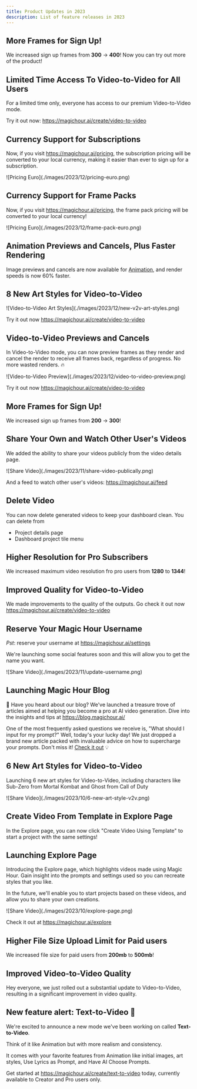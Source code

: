 ```yaml
---
title: Product Updates in 2023
description: List of feature releases in 2023
---
```



<Update label="2023-12-20">

## More Frames for Sign Up!

We increased sign up frames from **300** -> **400**! Now you can try out more of the product!

## Limited Time Access To Video-to-Video for All Users

For a limited time only, everyone has access to our premium Video-to-Video mode.

Try it out now: https://magichour.ai/create/video-to-video

</Update>

<Update label="2023-12-19">

## Currency Support for Subscriptions

Now, if you visit https://magichour.ai/pricing, the subscription pricing will be converted to your local currency, making it easier than ever to sign up for a subscription.

<Frame>![Pricing Euro](./images/2023/12/pricing-euro.png)</Frame>

</Update>

<Update label="2023-12-15">

## Currency Support for Frame Packs

Now, if you visit https://magichour.ai/pricing, the frame pack pricing will be converted to your local currency!

<Frame>![Pricing Euro](./images/2023/12/frame-pack-euro.png)</Frame>

</Update>

<Update label="2023-12-14">

## Animation Previews and Cancels, Plus Faster Rendering

Image previews and cancels are now available for [Animation](https://magichour.ai/create/animation), and render speeds is now 60% faster.

</Update>

<Update label="2023-12-09">

## 8 New Art Styles for Video-to-Video

<Frame>![Video-to-Video Art Styles](./images/2023/12/new-v2v-art-styles.png)</Frame>

Try it out now https://magichour.ai/create/video-to-video

</Update>

<Update label="2023-12-08">

## Video-to-Video Previews and Cancels

In Video-to-Video mode, you can now preview frames as they render and cancel the render to receive all frames back, regardless of progress. No more wasted renders. 🔥

<Frame>![Video-to-Video Preview](./images/2023/12/video-to-video-preview.png)</Frame>

Try it out now https://magichour.ai/create/video-to-video

</Update>

<Update label="2023-12-04">

## More Frames for Sign Up!

We increased sign up frames from **200** -> **300**!

</Update>

<Update label="2023-11-28">

## Share Your Own and Watch Other User's Videos

We added the ability to share your videos publicly from the video details page.

<Frame>![Share Video](./images/2023/11/share-video-publically.png)</Frame>

And a feed to watch other user's videos: https://magichour.ai/feed

</Update>

<Update label="2023-11-19">

## Delete Video

You can now delete generated videos to keep your dashboard clean. You can delete from

- Project details page
- Dashboard project tile menu

</Update>

<Update label="2023-11-15">

## Higher Resolution for Pro Subscribers

We increased maximum video resolution fro pro users from **1280** to **1344**!

</Update>

<Update label="2023-11-11">

## Improved Quality for Video-to-Video

We made improvements to the quality of the outputs. Go check it out now https://magichour.ai/create/video-to-video

</Update>

<Update label="2023-11-04">

## Reserve Your Magic Hour Username

_Pst_: reserve your username at https://magichour.ai/settings

We're launching some social features soon and this will allow you to get the name you want.

<Frame>![Share Video](./images/2023/11/update-username.png)</Frame>
</Update>

<Update label="2023-11-01">

## Launching Magic Hour Blog

🌟 Have you heard about our blog? We've launched a treasure trove of articles aimed at helping you become a pro at AI video generation. Dive into the insights and tips at https://blog.magichour.ai/

One of the most frequently asked questions we receive is, "What should I input for my prompt?" Well, today's your lucky day! We just dropped a brand new article packed with invaluable advice on how to supercharge your prompts. Don't miss it! [Check it out](https://magichour.ai/blog/how-to-prompt-ai-videos-a-simple-guide) 💡

</Update>

<Update label="2023-10-29">

## 6 New Art Styles for Video-to-Video

Launching 6 new art styles for Video-to-Video, including characters like Sub-Zero from Mortal Kombat and Ghost from Call of Duty

<Frame>![Share Video](./images/2023/10/6-new-art-style-v2v.png)</Frame>
</Update>

<Update label="2023-10-26">

## Create Video From Template in Explore Page

In the Explore page, you can now click "Create Video Using Template" to start a project with the same settings!

</Update>

<Update label="2023-10-25">

## Launching Explore Page

Introducing the Explore page, which highlights videos made using Magic Hour. Gain insight into the prompts and settings used so you can recreate styles that you like.

In the future, we'll enable you to start projects based on these videos, and allow you to share your own creations.

<Frame>![Share Video](./images/2023/10/explore-page.png)</Frame>

Check it out at https://magichour.ai/explore

</Update>

<Update label="2023-10-12">

## Higher File Size Upload Limit for Paid users

We increased file size for paid users from **200mb** to **500mb**!

</Update>

<Update label="2023-10-05">

## Improved Video-to-Video Quality

Hey everyone, we just rolled out a substantial update to Video-to-Video, resulting in a significant improvement in video quality.

<VideoPlayer src="https://videos.magichour.ai/api-assets/docs/changelog/2023/10/v2v-before-after.mp4" />

</Update>

<Update label="2023-10-01">

## New feature alert: Text-to-Video 📢

We're excited to announce a new mode we've been working on called **Text-to-Video**.

Think of it like Animation but with more realism and consistency.

It comes with your favorite features from Animation like initial images, art styles, Use Lyrics as Prompt, and Have AI Choose Prompts.

<VideoPlayer src="https://videos.magichour.ai/api-assets/docs/changelog/2023/10/text-to-video.mp4" />

Get started at https://magichour.ai/create/text-to-video today, currently available to Creator and Pro users only.

</Update>
